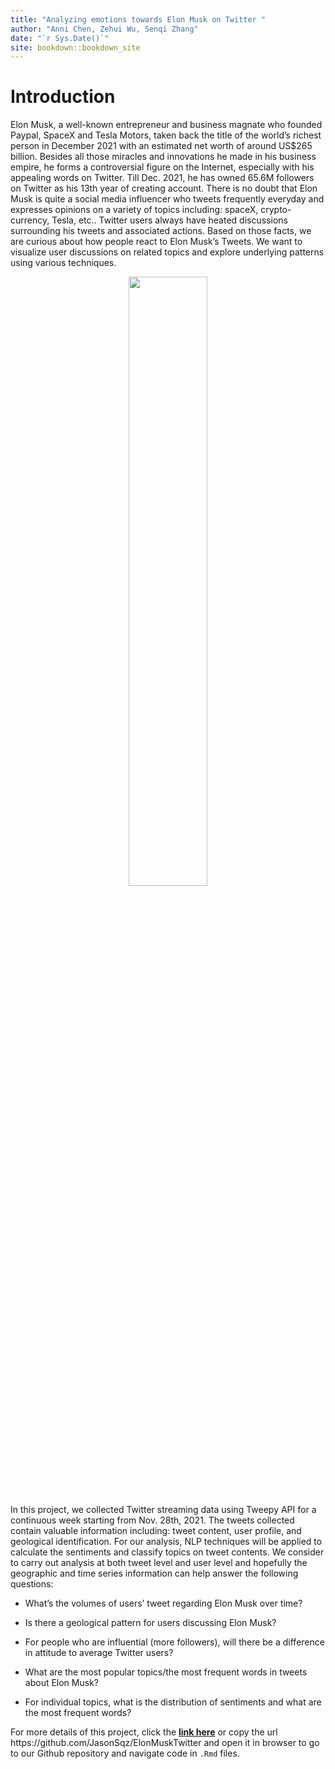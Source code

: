 ```yaml
--- 
title: "Analyzing emotions towards Elon Musk on Twitter "
author: "Anni Chen, Zehui Wu, Senqi Zhang"
date: "`r Sys.Date()`"
site: bookdown::bookdown_site
---
```


# Introduction

Elon Musk, a well-known entrepreneur and business magnate who founded Paypal, SpaceX and Tesla Motors, taken back the title of the world's richest person in December 2021 with an estimated net worth of around US$265 billion. Besides all those miracles and innovations he made in his business empire, he forms a controversial figure on the Internet, especially with his appealing words on Twitter. Till Dec. 2021, he has owned 65.6M followers on Twitter as his 13th year of creating account. There is no doubt that Elon Musk is quite a social media influencer who tweets frequently everyday and expresses opinions on a variety of topics including: spaceX, crypto-currency, Tesla, etc.. Twitter users always have heated discussions surrounding his tweets and associated actions. Based on those facts, we are curious about how people react to Elon Musk's Tweets. We want to visualize user discussions on related topics and explore underlying patterns using various techniques.

<center>
![](data/elonmusk.jpeg){width=50%}
</center>



In this project, we collected Twitter streaming data using Tweepy API for a continuous week starting from Nov. 28th, 2021. The tweets collected contain valuable information including: tweet content, user profile, and geological identification. For our analysis, NLP techniques will be applied to calculate the sentiments and classify topics on tweet contents. We consider to carry out analysis at both tweet level and user level and hopefully the geographic and time series information can help answer the following questions:

- What's the volumes of users' tweet regarding Elon Musk over time?

- Is there a geological pattern for users discussing Elon Musk?

- For people who are influential (more followers), will there be a difference in attitude to average Twitter users?

- What are the most popular topics/the most frequent words in tweets about Elon Musk?

- For individual topics, what is the distribution of sentiments and what are the most frequent words?



For more details of this project, click the [**link here**](https://github.com/JasonSqz/ElonMuskTwitter) or copy the url https://github.com/JasonSqz/ElonMuskTwitter and open it in browser to go to our Github repository and navigate code in ``.Rmd`` files.